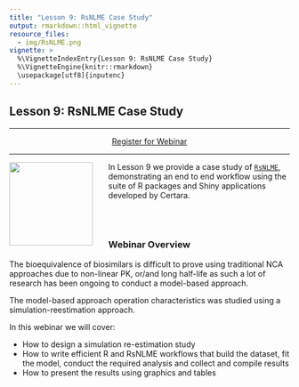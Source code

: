 ```yaml
---
title: "Lesson 9: RsNLME Case Study"
output: rmarkdown::html_vignette
resource_files:
  - img/RsNLME.png
vignette: >
  %\VignetteIndexEntry{Lesson 9: RsNLME Case Study}
  %\VignetteEngine{knitr::rmarkdown}
  \usepackage[utf8]{inputenc}
---
```


## Lesson 9: RsNLME Case Study

---

<center>
<a class = "registration-button" href="https://certara.zoom.us/webinar/register/WN_cBUdHGo8T7OEN8U94wH9tw" target="_blank">Register for Webinar</a>
</center>

---

<a href = "https://certara.github.io/R-RsNLME/index.html"><img src='img/RsNLME.png'  align="left" style = "height: 150px; padding-right: 25px;"/></a>

In Lesson 9 we provide a case study of [`RsNLME`](https://certara.github.io/R-RsNLME/), demonstrating an end to end workflow using the suite of R packages and Shiny applications developed by Certara.

<br></br>

### Webinar Overview

The bioequivalence of biosimilars is difficult to prove using traditional NCA approaches due to non-linear PK, or/and long half-life as such a lot of research has been ongoing to conduct a model-based approach.

The model-based approach operation characteristics was studied using a simulation-reestimation approach. 

In this webinar we will cover:

* How to design a simulation re-estimation study
* How to write efficient R and RsNLME workflows that build the dataset, fit the model, conduct the required analysis and collect and compile results
* How to present the results using graphics and tables


